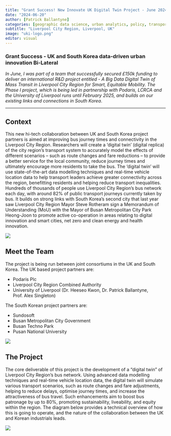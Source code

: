 ```yaml
---
title: "Grant Success! New Innovate UK Digital Twin Project - June 2024"
date: "2024-06-20"
author: [Patrick Ballantyne]
categories: [geographic data science, urban analytics, policy, transport]
subtitle: "Liverpool City Region, Liverpool, UK"
image: "uki-logo.png"
editor: visual
---
```


### Grant Success - UK and South Korea data-driven urban innovation Bi-Lateral

*In June, I was part of a team that successfully secured £150k funding to deliver an international R&D project entitled - A Big Data Digital Twin of Mass Transit in Liverpool City Region for Smart, Equitable Mobility. The Phase I project, which is being led in partnership with Podaris, LCRCA and the University of Liverpool runs until February 2025, and builds on our existing links and connections in South Korea*. 

----------------------------------------

## Context 

This new hi-tech collaboration between UK and South Korea project partners is aimed at improving bus journey times and connectivity in the Liverpool City Region. Researchers will create a ‘digital twin’ (digital replica) of the city region’s transport system to accurately model the effects of different scenarios – such as route changes and fare reductions – to provide a better service for the local community, reduce journey times and ultimately encourage more residents to take the bus. The ‘digital twin’ will use state-of-the-art data modelling techniques and real-time vehicle location data to help transport leaders achieve greater connectivity across the region, benefitting residents and helping reduce transport inequalities. Hundreds of thousands of people use Liverpool City Region’s bus network each day, with around 82% of public transport journeys currently taken by bus. It builds on strong links with South Korea’s second city that last year saw Liverpool City Region Mayor Steve Rotheram sign a Memorandum of Understanding (MoU) with the Mayor of Busan Metropolitan City Park Heong-Joon to promote active co-operation in areas relating to digital innovation and smart cities, net zero and clean energy and health innovation.

![](bus-lcr.png)

## Meet the Team

The project is being run between joint consortiums in the UK and South Korea. The UK based project partners are:

- Podaris Plc
- Liverpool City Region Combined Authority
- University of Liverpool (Dr. Heeseo Kwon, Dr. Patrick Ballantyne, Prof. Alex Singleton)

The South Korean project partners are:

- Sundosoft
- Busan Metropolitan City Government
- Busan Techno Park
- Pusan National University 

![](bus-lcr-dt.jpg)


## The Project

The core deliverable of this project is the development of a "digital twin" of Liverpool City Region's bus network. Using advanced data modelling techniques and real-time vehicle location data, the digital twin will simulate various transport scenarios, such as route changes and fare adjustments, helping  to reduce delays, optimise journey times, and increase the attractiveness of bus travel. Such enhancements aim  to boost bus patronage by up to 80%, promoting sustainability, liveability, and equity within the region. The diagram below provides a technical overview of how this is going to operate, and the nature of the collaboration between the UK and Korean industrials leads. 


![](IUK-System-Approach.png)